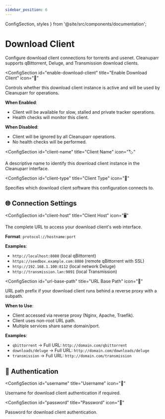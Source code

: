 ```yaml
---
sidebar_position: 6
---
```


  ConfigSection, 
  styles 
} from '@site/src/components/documentation';

# Download Client

Configure download client connections for torrents and usenet. Cleanuparr supports qBittorrent, Deluge, and Transmission download clients.

<div className={styles.documentationPage}>

<div className={styles.section}>

<ConfigSection
  id="enable-download-client"
  title="Enable Download Client"
  icon="🔄"
>

Controls whether this download client instance is active and will be used by Cleanuparr for operations.

**When Enabled**:
- Client will be available for slow, stalled and private tracker operations.
- Health checks will monitor this client.

**When Disabled**:
- Client will be ignored by all Cleanuparr operations.
- No health checks will be performed.

</ConfigSection>

<ConfigSection
  id="client-name"
  title="Client Name"
  icon="🏷️"
>

A descriptive name to identify this download client instance in the Cleanuparr interface.

</ConfigSection>

<ConfigSection
  id="client-type"
  title="Client Type"
  icon="📱"
>

Specifies which download client software this configuration connects to.

</ConfigSection>

</div>

<div className={styles.section}>

<h2 className={styles.sectionTitle}>
  <span className={styles.sectionIcon}>🌐</span>
  Connection Settings
</h2>

<ConfigSection
  id="client-host"
  title="Client Host"
  icon="🖥️"
>

The complete URL to access your download client's web interface.

**Format**: `protocol://hostname:port`

**Examples**:
- `http://localhost:8080` (local qBittorrent)
- `https://seedbox.example.com:8080` (remote qBittorrent with SSL)
- `http://192.168.1.100:8112` (local network Deluge)
- `http://transmission.lan:9091` (local Transmission)

</ConfigSection>

<ConfigSection
  id="url-base-path"
  title="URL Base Path"
  icon="📂"
>

URL path prefix if your download client runs behind a reverse proxy with a subpath.

**When to Use**:
- Client accessed via reverse proxy (Nginx, Apache, Traefik).
- Client uses non-root URL path.
- Multiple services share same domain/port.

**Examples**:
- `qbittorrent` → Full URL: `http://domain.com/qbittorrent`
- `downloads/deluge` → Full URL: `http://domain.com/downloads/deluge`
- `transmission` → Full URL: `http://domain.com/transmission`

</ConfigSection>

</div>

<div className={styles.section}>

<h2 className={styles.sectionTitle}>
  <span className={styles.sectionIcon}>🔐</span>
  Authentication
</h2>

<ConfigSection
  id="username"
  title="Username"
  icon="👤"
>

Username for download client authentication if required.

</ConfigSection>

<ConfigSection
  id="password"
  title="Password"
  icon="🔑"
>

Password for download client authentication.

</ConfigSection>

</div>

</div>
